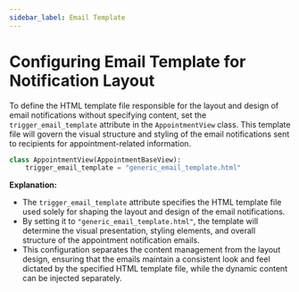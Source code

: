 ```yaml
---
sidebar_label: Email Template
---
```


# Configuring Email Template for Notification Layout

To define the HTML template file responsible for the layout and design of email notifications without specifying content, set the `trigger_email_template` attribute in the `AppointmentView` class. This template file will govern the visual structure and styling of the email notifications sent to recipients for appointment-related information.

```python
class AppointmentView(AppointmentBaseView):
    trigger_email_template = "generic_email_template.html"
```

**Explanation:**

- The `trigger_email_template` attribute specifies the HTML template file used solely for shaping the layout and design of the email notifications.
- By setting it to `"generic_email_template.html"`, the template will determine the visual presentation, styling elements, and overall structure of the appointment notification emails.
- This configuration separates the content management from the layout design, ensuring that the emails maintain a consistent look and feel dictated by the specified HTML template file, while the dynamic content can be injected separately.